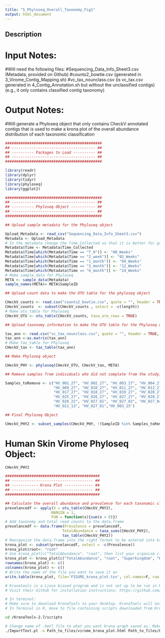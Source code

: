 ```yaml
---
title: "5_Phyloseq_Overall_Taxonomy_Fig1"
output: html_document
---
```


## Description

# Input Notes: 
  #Will need the following files: 
  #Sequencing_Data_Info_Sheet3.csv (Metadata, provided on Github)
  #counts2_bowtie.csv (generated in 3_Virome_Contig_Mapping.sh)
  #vc_tax_nounclass.csv (is vc_tax.csv generated in 4_Contig_Annotation.sh but without the unclassified contigs) (e.g., it only contains classified contig taxonomy) 

# Output Notes: 
  #Will generate a Phyloseq object that only contains CheckV annotated contigs that is used to make a krona plot of the overall abundance distribution of each taxonomic classification 



```r
############################################
## -------------------------------------- ##
## ---------- Packages to Load ---------- ##
## -------------------------------------- ##
############################################

library(readr)
library(dplyr)
library(tidyr)
library(phyloseq)
library(ggplot2)
```


```r
############################################
## -------------------------------------- ##
## ---------- Phyloseq Object ----------- ##
## -------------------------------------- ##
############################################

## Upload sample metadata for the Phyloseq object

Upload_Metadata <- read_csv("Sequencing_Data_Info_Sheet3.csv")
Metadata <- Upload_Metadata
# In the metadata change the Time_Collected so that it is better for graph outputs
Metadata$Time <- Metadata$Time_Collected
Metadata$Time[which(Metadata$Time == "T_0")] <- "00_Weeks"
Metadata$Time[which(Metadata$Time == "2_week")] <- "02_Weeks"
Metadata$Time[which(Metadata$Time == "1_month")] <- "04_Weeks"
Metadata$Time[which(Metadata$Time == "3_month")] <- "12_Weeks"
Metadata$Time[which(Metadata$Time == "6_month")] <- "24_Weeks"
# Make sample_data for Phyloseq
META <- sample_data(Metadata)
sample_names(META)= META$SampleID

## Upload count data to make the OTU table for the phyloseq object

CHeckV_counts <- read.csv("counts2_bowtie.csv", quote = "", header = TRUE, stringsAsFactors = FALSE, row.names = 1)
CHeckV_counts  <- subset(CHeckV_counts , select = -c(length))
# Make otu_table for Phyloseq
CHeckV_OTU <- otu_table(CHeckV_counts, taxa_are_rows = TRUE)

## Upload taxonomy information to make the OTU table for the Phyloseq object

tax_ann <- read.csv("vc_tax_nounclass.csv", quote = "", header = TRUE, stringsAsFactors = FALSE, row.names = 1)
tax_ann <-as.matrix(tax_ann)
# Make tax_table for Phyloseq
CHeckV_tax <- tax_table(tax_ann)

## Make Phyloseq object

CHeckV_PHY <- phyloseq(CHeckV_OTU, CHeckV_tax, META)

## Remove samples from individuals who did not complete from the study, samples from individuals who did not have a complete set of samples, and samples that were repeated samples

Samples_toRemove <- c("HV_001_27", "HV_002_27", "HV_003_27", "HV_004_27", "HV_005_27", "HV_006_27", "HV_007_27", "HV_008_27",
                      "HV_009_27", "HV_010_27", "HV_011_27", "HV_012_27", "HV_013_27", "HV_014_27", "HV_015_27", "HV_016_27",
                      "HV_017_27", "HV_018_27", "HV_019_27", "HV_020_27", "HV_021_27", "HV_022_27", "HV_023_27", "HV_024_27",
                      "HV_025_27", "HV_026_27", "HV_027_27", "HV_028_27", "HV_029_27", "HV_030_27", "HV_015_20", "HV_015_21", 
                      "HV_020_22", "HV_027_02", "HV_027_03", "HV_027_04", "HV_027_05", "HV_027_06", "HV_027_07", "HV_020_10",
                      "HV_021_13", "HV_027_01","HV_003_15")

## Final Phyloseq Object

CHeckV_PHY2 <- subset_samples(CHeckV_PHY, !(SampleID %in% Samples_toRemove))
```
# Human Skin Virome Phyloseq Object:
```r
CHeckV_PHY2
```

```r
###########################################
## ------------------------------------- ##
## ------------ Krona Plot ------------- ##
## ------------------------------------- ##
###########################################

## Calculate the overall abundance and prevalence for each taxonomic classification 
prevelancedf <- apply(X = otu_table(CHeckV_PHY2),
                     MARGIN = 1,
                     FUN = function(x){sum(x > 0)})
# Add taxonomy and total read counts to the data.frame
prevelancedf <- data.frame(Prevalence = prevelancedf,
                          TotalAbundance = taxa_sums(CHeckV_PHY2),
                          tax_table(CHeckV_PHY2))
# Reorganize the data.frame into the right format to be entered into kronatools                          
krona_plot <- subset(prevelancedf, select = -c(Prevalence))
krona_plot$root<- "root"
# Use krona_plot[c("TotalAbundance", "root", then list your organism classification ranks (col headers of your taxonomy file)
krona_plot <- krona_plot[c("TotalAbundance", "root", "Superkingdom", "Realm", "Kingdom", "Phylum", "Class", "Order", "Family","Subfamily", "Genus", "Species")]
rownames(krona_plot) <- c()
colnames(krona_plot) <- c()
# Write the name of the file you want to save it as
write.table(krona_plot, file='FIGURE_krona_plot.tsv', col.names=F, row.names=F, sep = "\t",quote=F)
```
```bash
# Kronatools is a Linux biased program and is not set up to be run in R
# Visit their Github for installation instructions: https://github.com/marbl/Krona/wiki/KronaTools

# In terminal:
# Make sure to download KronaTools to your desktop. KronaTools will not work in R. 
# In Terminal in R, move to file containing scripts downloaded from KronaTools

cd /KronaTools-2.7/scripts

# Change name of .hmtl file to what you want krona graph saved as. Make sure to change the Path_to_files to the correct path you are using for your files. 
./ImportText.pl -o Path_to_files/virome_krona_plot.html Path_to_files/FIGURE_krona_plot.tsv
```
